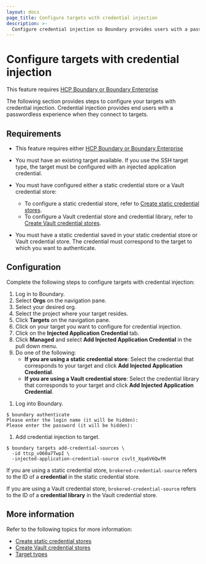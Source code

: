 ```yaml
---
layout: docs
page_title: Configure targets with credential injection
description: >-
  Configure credential injection so Boundary provides users with a passwordless experience when connecting to targets. Availabile exclusively for Enterprise users.
---
```


# Configure targets with credential injection

<EnterpriseAlert product="boundary">This feature requires <a href="https://www.hashicorp.com/products/boundary">HCP Boundary or Boundary Enterprise</a></EnterpriseAlert>

The following section provides steps to configure your targets with credential injection.
Credential injection provides end users with a passwordless experience when they connect to targets.

## Requirements

- This feature requires either <a href="https://www.hashicorp.com/products/boundary">HCP Boundary or Boundary Enterprise</a>
- You must have an existing target available. If you use the SSH target type, the target must be configured with an injected application credential.

- You must have configured either a static credential store or a Vault credential store:

  - To configure a static credential store, refer to [Create static credential stores](/boundary/docs/configuration/credential-management/static-cred-boundary).
  - To configure a Vault credential store and credential library, refer to [Create Vault credential stores](/boundary/docs/configuration/credential-management/static-cred-vault).

- You must have a static credential saved in your static credential store or Vault credential store. The credential must correspond to the target to which you want to authenticate.

## Configuration

Complete the following steps to configure targets with credential injection:

<Tabs>
<Tab heading="UI" group="ui">

1. Log in to Boundary.
1. Select **Orgs** on the navigation pane.
1. Select your desired org.
1. Select the project where your target resides.
1. Click **Targets** on the navigation pane.
1. Click on your target you want to configure for credential injection.
1. Click on the **Injected Application Credential** tab.
1. Click **Managed** and select **Add Injected Application Credential** in the pull down menu.
1. Do one of the following:
   - **If you are using a static credential store**: Select the credential that corresponds to your target and click **Add Injected Application Credential**.
   - **If you are using a Vault credential store**: Select the credential library that corresponds to your target and click **Add Injected Application Credential**.

</Tab>
<Tab heading="CLI" group="cli">

1. Log into Boundary.

  ```shell-session
  $ boundary authenticate
  Please enter the login name (it will be hidden):
  Please enter the password (it will be hidden):
  ```

1. Add credential injection to target.

  ```shell-session
  $ boundary targets add-credential-sources \
    -id ttcp_vO60a7TwpI \
    -injected-application-credential-source csvlt_Xqa6V6QwfM
  ```

<Tip>

  If you are using a static credential store, `brokered-credential-source` refers to the ID of a **credential** in the static credential store.

  If you are using a Vault credential store, `brokered-credential-source` refers to the ID of a **credential library** in the Vault credential store.

</Tip>

</Tab>
</Tabs>

## More information

Refer to the following topics for more information:

- [Create static credential stores](/boundary/docs/configuration/credential-management/static-cred-boundary)
- [Create Vault credential stores](/boundary/docs/configuration/credential-management/static-cred-vault)
- [Target types](/boundary/docs/domain-model/targets#target-types)